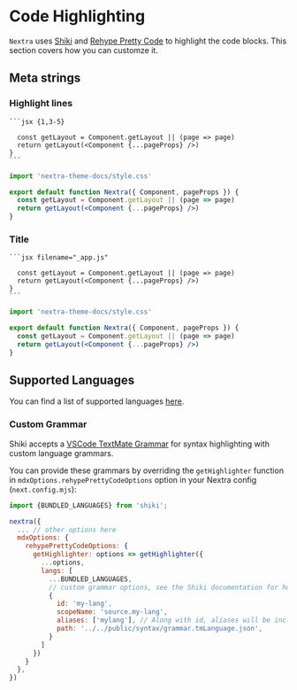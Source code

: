 # Code Highlighting

`Nextra` uses [Shiki](https://shiki.matsu.io) and
[Rehype Pretty Code](https://github.com/FormidableLabs/prism-react-renderer) to
highlight the code blocks. This section covers how you can customze it.

## Meta strings

### Highlight lines

````mdx
```jsx {1,3-5}

  const getLayout = Component.getLayout || (page => page)
  return getLayout(<Component {...pageProps} />)
}
```
````

```jsx {1,4-5}
import 'nextra-theme-docs/style.css'

export default function Nextra({ Component, pageProps }) {
  const getLayout = Component.getLayout || (page => page)
  return getLayout(<Component {...pageProps} />)
}
```

### Title

````mdx
```jsx filename="_app.js"

  const getLayout = Component.getLayout || (page => page)
  return getLayout(<Component {...pageProps} />)
}
```
````

```jsx filename="_app.js"
import 'nextra-theme-docs/style.css'

export default function Nextra({ Component, pageProps }) {
  const getLayout = Component.getLayout || (page => page)
  return getLayout(<Component {...pageProps} />)
}
```

## Supported Languages

You can find a list of supported languages
[here](https://github.com/shikijs/shiki/blob/main/docs/languages.md).

### Custom Grammar

Shiki accepts a [VSCode TextMate Grammar](https://code.visualstudio.com/api/language-extensions/syntax-highlight-guide)
for syntax highlighting with custom language grammars.

You can provide these grammars by overriding the `getHighlighter` function in
`mdxOptions.rehypePrettyCodeOptions` option in your Nextra config (`next.config.mjs`):

```js
import {BUNDLED_LANGUAGES} from 'shiki';

nextra({
  ... // other options here
  mdxOptions: {
    rehypePrettyCodeOptions: {
      getHighlighter: options => getHighlighter({
        ...options,
        langs: [
          ...BUNDLED_LANGUAGES,
          // custom grammar options, see the Shiki documentation for how to provide these options
          {
            id: 'my-lang',
            scopeName: 'source.my-lang',
            aliases: ['mylang'], // Along with id, aliases will be included in the allowed names you can use when writing markdown.
            path: '../../public/syntax/grammar.tmLanguage.json',
          }
        ]
      })
    }
  },
})
```
